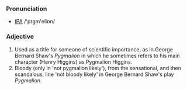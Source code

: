 ===Pronunciation===
* [[IPA]] /'pɪgm'eliɒn/

===Adjective===
# Used as a title for someone of scientific importance, as in George Bernard Shaw's ''Pygmalion'' in which he sometimes refers to his main character (Henry Higgins) as Pygmalion Higgins.
# Bloody (only in 'not pygmalion likely'), from the sensational, and then scandalous, line 'not bloody likely' in George Bernard Shaw's play ''Pygmalion''.